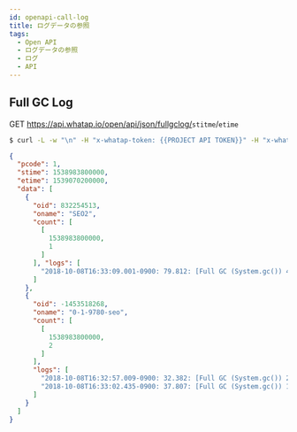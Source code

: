 ```yaml
---
id: openapi-call-log
title: ログデータの参照
tags:
  - Open API
  - ログデータの参照
  - ログ
  - API
---
```


<!-- 폐기 요청 0120 -->

## Full GC Log

<span class='apitype'>GET</span> https://api.whatap.io/open/api/json/fullgclog/<code>stitme</code>/<code>etime</code>

```bash title='command'
$ curl -L -w "\n" -H "x-whatap-token: {{PROJECT API TOKEN}}" -H "x-whatap-pcode: {{projectCode}}" "https://api.whatap.io/open/api/json/fullgclog/1538983800000/1539104400000"
```

```json title='response'
{
  "pcode": 1,
  "stime": 1538983800000,
  "etime": 1539070200000,
  "data": [
    {
      "oid": 832254513,
      "oname": "SEO2",
      "count": [
        [
          1538983800000,
          1
        ]
      ], "logs": [
        "2018-10-08T16:33:09.001-0900: 79.812: [Full GC (System.gc()) 47269K->14801K(448000K), 0.0537298 secs]"
      ]
    },
    {
      "oid": -1453518268,
      "oname": "0-1-9780-seo",
      "count": [
        [
          1538983800000,
          2
        ]
      ],
      "logs": [
        "2018-10-08T16:32:57.009-0900: 32.382: [Full GC (System.gc()) 26874K->14816K(94720K), 0.0463841 secs]",
        "2018-10-08T16:33:02.435-0900: 37.807: [Full GC (System.gc()) 15040K->13556K(94720K), 0.0557387 secs]"
      ]
    }
  ]
}
```
